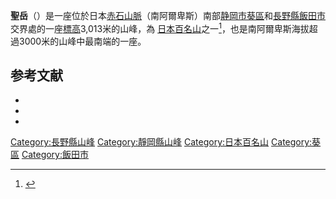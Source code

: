 '''聖岳'''（{{lang-ja|聖岳，ひじりだけ}}）是一座位於日本[[赤石山脈|赤石山脈]]（南阿爾卑斯）南部[[静岡市|静岡市]][[葵區|葵區]]和[[長野縣|長野縣]][[飯田市|飯田市]]交界處的一座[[標高|標高]]3,013米的山峰，為 [[日本百名山|日本百名山]]之一<ref name="fukada">{{Cite book|author=[[深田久弥|深田久弥]] |title=日本百名山 |publisher=[[朝日新聞社|朝日新聞社]] |isbn=4-02-260871-4 |pages=pp.314-317|date=1982年7月}}</ref>，也是南阿爾卑斯海拔超過3000米的山峰中最南端的一座。
==参考文献==
{{reflist}}
* {{Cite book|author=白籏史朗・大森弘一郎 |title=北岳・甲斐駒・赤石―10コース |series=空撮登山ガイド 6 南アルプス編 |publisher=山と溪谷社 |pages= |isbn=4635020061|date=1981年1月}}
* {{Cite book|author= |title=南ア・中ア・八ガ岳 |series=諸国名山案内 |publisher=山と溪谷社 |pages= |isbn=4635021459|date=1994年8月}}
* {{Cite book|author= |title=アルペンガイド10 南アルプス |series=ヤマケイ・アルペンガイド |publisher=山と溪谷社 |pages= |isbn=9784635013581|date=2010年6月}}
{{日本百名山}}
[[Category:長野縣山峰|Category:長野縣山峰]]
[[Category:靜岡縣山峰|Category:靜岡縣山峰]]
[[Category:日本百名山|Category:日本百名山]]
[[Category:葵區|Category:葵區]]
[[Category:飯田市|Category:飯田市]]